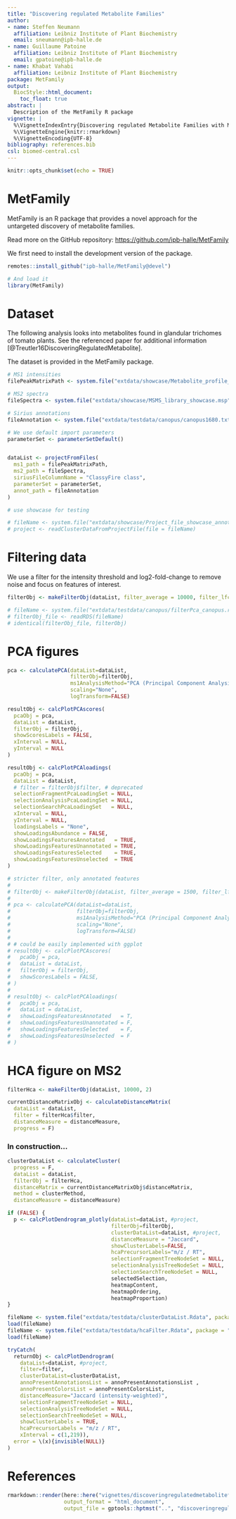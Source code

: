 ```yaml
---
title: "Discovering regulated Metabolite Families"
author:
- name: Steffen Neumann
  affiliation: Leibniz Institute of Plant Biochemistry
  email: sneumann@ipb-halle.de
- name: Guillaume Patoine
  affiliation: Leibniz Institute of Plant Biochemistry
  email: gpatoine@ipb-halle.de
- name: Khabat Vahabi
  affiliation: Leibniz Institute of Plant Biochemistry
package: MetFamily
output:
  BiocStyle::html_document:
    toc_float: true
abstract: |
  Description of the MetFamily R package
vignette: |
  %\VignetteIndexEntry{Discovering regulated Metabolite Families with MetFamily}
  %\VignetteEngine{knitr::rmarkdown}
  %\VignetteEncoding{UTF-8}
bibliography: references.bib
csl: biomed-central.csl
---
```


```r
knitr::opts_chunk$set(echo = TRUE)
```


# MetFamily

MetFamily is an R package that provides a novel approach for the untargeted discovery of metabolite families. 

Read more on the GitHub repository: <https://github.com/ipb-halle/MetFamily>

We first need to install the development version of the package.

```r
remotes::install_github("ipb-halle/MetFamily@devel")
```

```r
# And load it
library(MetFamily)
```


# Dataset

The following analysis looks into metabolites found in glandular trichomes of tomato plants. See the referenced paper for additional information [@Treutler16DiscoveringRegulatedMetabolite].

The dataset is provided in the MetFamily package.

```r

# MS1 intensities
filePeakMatrixPath <- system.file("extdata/showcase/Metabolite_profile_showcase.txt", package = "MetFamily")

# MS2 spectra
fileSpectra <- system.file("extdata/showcase/MSMS_library_showcase.msp", package = "MetFamily")

# Sirius annotations
fileAnnotation <- system.file("extdata/testdata/canopus/canopus1680.txt", package = "MetFamily")

# We use default import parameters
parameterSet <- parameterSetDefault()


dataList <- projectFromFiles(
  ms1_path = filePeakMatrixPath, 
  ms2_path = fileSpectra, 
  siriusFileColumnName = "ClassyFire class",
  parameterSet = parameterSet,
  annot_path = fileAnnotation
)

```


```r

# use showcase for testing

# fileName <- system.file("extdata/showcase/Project_file_showcase_annotated.csv.gz", package = "MetFamily")
# project <- readClusterDataFromProjectFile(file = fileName)


```


# Filtering data

We use a filter for the intensity threshold and log2-fold-change to remove noise and focus on features of interest.

```r
filterObj <- makeFilterObj(dataList, filter_average = 10000, filter_lfc = 2)
```


```r
# fileName <- system.file("extdata/testdata/canopus/filterPca_canopus.rds", package = "MetFamily")
# filterObj_file <- readRDS(fileName)
# identical(filterObj_file, filterObj)


```


# PCA figures

```r
pca <- calculatePCA(dataList=dataList,
                    filterObj=filterObj, 
                    ms1AnalysisMethod="PCA (Principal Component Analysis)", 
                    scaling="None", 
                    logTransform=FALSE)

resultObj <- calcPlotPCAscores(
  pcaObj = pca, 
  dataList = dataList,
  filterObj = filterObj,
  showScoresLabels = FALSE, 
  xInterval = NULL, 
  yInterval = NULL
)
```


```r
resultObj <- calcPlotPCAloadings(
  pcaObj = pca,
  dataList = dataList,
  # filter = filterObj$filter, # deprecated
  selectionFragmentPcaLoadingSet = NULL,
  selectionAnalysisPcaLoadingSet = NULL,
  selectionSearchPcaLoadingSet   = NULL,
  xInterval = NULL,
  yInterval = NULL,
  loadingsLabels = "None",
  showLoadingsAbundance = FALSE,
  showLoadingsFeaturesAnnotated   = TRUE,
  showLoadingsFeaturesUnannotated = TRUE,
  showLoadingsFeaturesSelected    = TRUE,
  showLoadingsFeaturesUnselected  = TRUE
)
```


```r
# stricter filter, only annotated features
# 
# filterObj <- makeFilterObj(dataList, filter_average = 1500, filter_lfc = 0)
# 
# pca <- calculatePCA(dataList=dataList,
#                     filterObj=filterObj, 
#                     ms1AnalysisMethod="PCA (Principal Component Analysis)", 
#                     scaling="None", 
#                     logTransform=FALSE)
# 
# # could be easily implemented with ggplot
# resultObj <- calcPlotPCAscores(
#   pcaObj = pca, 
#   dataList = dataList,
#   filterObj = filterObj,
#   showScoresLabels = FALSE, 
# )
# 
# resultObj <- calcPlotPCAloadings(
#   pcaObj = pca,
#   dataList = dataList,
#   showLoadingsFeaturesAnnotated   = T,
#   showLoadingsFeaturesUnannotated = F,
#   showLoadingsFeaturesSelected    = F,
#   showLoadingsFeaturesUnselected  = F
# )


```

# HCA figure on MS2

```r

filterHca <- makeFilterObj(dataList, 10000, 2)

currentDistanceMatrixObj <- calculateDistanceMatrix(
  dataList = dataList, 
  filter = filterHca$filter,
  distanceMeasure = distanceMeasure,
  progress = F)
```

### In construction...

```r

clusterDataList <- calculateCluster(
  progress = F, 
  dataList = dataList, 
  filterObj = filterHca, 
  distanceMatrix = currentDistanceMatrixObj$distanceMatrix,
  method = clusterMethod, 
  distanceMeasure = distanceMeasure)

```


```r
if (FALSE) {
  p <- calcPlotDendrogram_plotly(dataList=dataList, #project, 
                                 filterObj=filterObj, 
                                 clusterDataList=dataList, #project, 
                                 distanceMeasure = "Jaccard", 
                                 showClusterLabels=FALSE, 
                                 hcaPrecursorLabels="m/z / RT", 
                                 selectionFragmentTreeNodeSet = NULL, 
                                 selectionAnalysisTreeNodeSet = NULL, 
                                 selectionSearchTreeNodeSet = NULL, 
                                 selectedSelection, 
                                 heatmapContent, 
                                 heatmapOrdering, 
                                 heatmapProportion)
}
```


```r
fileName <- system.file("extdata/testdata/clusterDataList.Rdata", package = "MetFamily")
load(fileName) 
fileName <- system.file("extdata/testdata/hcaFilter.Rdata", package = "MetFamily")
load(fileName) 

tryCatch(
  returnObj <- calcPlotDendrogram(
    dataList=dataList, #project, 
    filter=filter, 
    clusterDataList=clusterDataList, 
    annoPresentAnnotationsList = annoPresentAnnotationsList ,
    annoPresentColorsList = annoPresentColorsList,
    distanceMeasure="Jaccard (intensity-weighted)", 
    selectionFragmentTreeNodeSet = NULL, 
    selectionAnalysisTreeNodeSet = NULL, 
    selectionSearchTreeNodeSet = NULL, 
    showClusterLabels = TRUE, 
    hcaPrecursorLabels = "m/z / RT", 
    xInterval = c(1,219)),
  error = \(x){invisible(NULL)}
)

```

# References {.unnumbered}

<div id="refs"></div>


```r

rmarkdown::render(here::here("vignettes/discoveringregulatedmetabolitefamilies.Rmd"),
                  output_format = "html_document",
                  output_file = gptools::hptmst("..", "discoveringregulatedmetabolitefamilies", "html", time = F))

```

